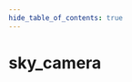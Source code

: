```yaml
---
hide_table_of_contents: true
---
```


<!---
!!!!!!
THIS PAGE IS AUTOGENERATED FROM GAME FGD DEFINITIONS!
DO NOT EDIT MANUALLY!
!!!!!!

In order to make edits, you can make an annotation file in /fgd_dump_overrides
-->


# sky_camera



<Tabs queryString="game">
    
<TabItem value="cs2" label="Counter-Strike 2">
    <CS2Page />
</TabItem>

<TabItem value="steamvr" label="SteamVR Home">
    <STEAMVRPage />
</TabItem>

<TabItem value="dota2" label="Dota 2">
    <DOTA2Page />
</TabItem>

<TabItem value="hla" label="Half-Life: Alyx">
    <HLAPage />
</TabItem>

</Tabs>
